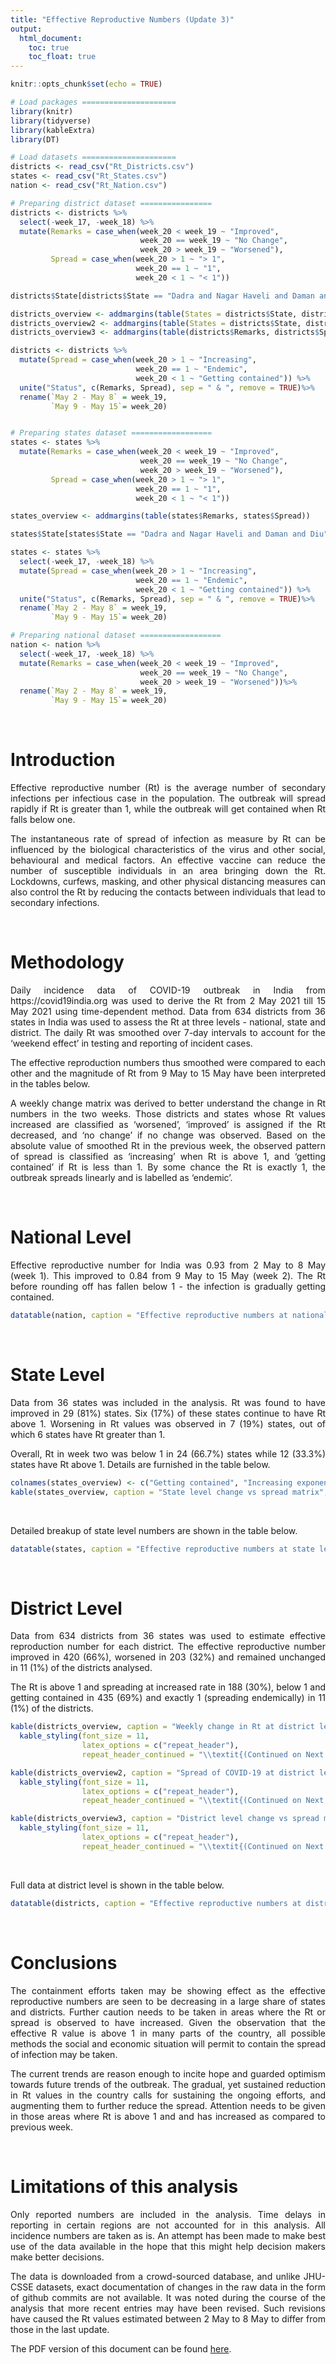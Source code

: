 ```yaml
---
title: "Effective Reproductive Numbers (Update 3)"
output:
  html_document:
    toc: true
    toc_float: true
---
```


<style>
body {
text-align: justify}
</style>

```r
knitr::opts_chunk$set(echo = TRUE)
```

```r
# Load packages =====================
library(knitr)
library(tidyverse)
library(kableExtra)
library(DT)

# Load datasets =====================
districts <- read_csv("Rt_Districts.csv")
states <- read_csv("Rt_States.csv")
nation <- read_csv("Rt_Nation.csv")

# Preparing district dataset ================
districts <- districts %>% 
  select(-week_17, -week_18) %>% 
  mutate(Remarks = case_when(week_20 < week_19 ~ "Improved",
                             week_20 == week_19 ~ "No Change",
                             week_20 > week_19 ~ "Worsened"),
         Spread = case_when(week_20 > 1 ~ "> 1",
                            week_20 == 1 ~ "1",
                            week_20 < 1 ~ "< 1"))

districts$State[districts$State == "Dadra and Nagar Haveli and Daman and Diu"] <- "D&NH & D&D"

districts_overview <- addmargins(table(States = districts$State, districts$Remarks))
districts_overview2 <- addmargins(table(States = districts$State, districts$Spread))
districts_overview3 <- addmargins(table(districts$Remarks, districts$Spread))

districts <- districts %>% 
  mutate(Spread = case_when(week_20 > 1 ~ "Increasing",
                            week_20 == 1 ~ "Endemic",
                            week_20 < 1 ~ "Getting contained")) %>% 
  unite("Status", c(Remarks, Spread), sep = " & ", remove = TRUE)%>% 
  rename(`May 2 - May 8` = week_19,
         `May 9 - May 15`= week_20)


# Preparing states dataset ==================
states <- states %>% 
  mutate(Remarks = case_when(week_20 < week_19 ~ "Improved",
                             week_20 == week_19 ~ "No Change",
                             week_20 > week_19 ~ "Worsened"),
         Spread = case_when(week_20 > 1 ~ "> 1",
                            week_20 == 1 ~ "1",
                            week_20 < 1 ~ "< 1"))

states_overview <- addmargins(table(states$Remarks, states$Spread))

states$State[states$State == "Dadra and Nagar Haveli and Daman and Diu"] <- "D&NH & D&D"

states <- states %>%
  select(-week_17, -week_18) %>% 
  mutate(Spread = case_when(week_20 > 1 ~ "Increasing",
                            week_20 == 1 ~ "Endemic",
                            week_20 < 1 ~ "Getting contained")) %>% 
  unite("Status", c(Remarks, Spread), sep = " & ", remove = TRUE)%>% 
  rename(`May 2 - May 8` = week_19,
         `May 9 - May 15`= week_20)

# Preparing national dataset ==================
nation <- nation %>% 
  select(-week_17, -week_18) %>% 
  mutate(Remarks = case_when(week_20 < week_19 ~ "Improved",
                             week_20 == week_19 ~ "No Change",
                             week_20 > week_19 ~ "Worsened"))%>% 
  rename(`May 2 - May 8` = week_19,
         `May 9 - May 15`= week_20)
```

\

# Introduction
Effective reproductive number (Rt) is the average number of secondary infections per infectious case in the population. The outbreak will spread rapidly if Rt is greater than 1, while the outbreak will get contained when Rt falls below one.

The instantaneous rate of spread of infection as measure by Rt can be influenced by the biological characteristics of the virus and other social, behavioural and medical factors. An effective vaccine can reduce the number of susceptible individuals in an area bringing down the Rt. Lockdowns, curfews, masking, and other physical distancing measures can also control the Rt by reducing the contacts between individuals that lead to secondary infections.

\

# Methodology
Daily incidence data of COVID-19 outbreak in India from https://covid19india.org was used to derive the Rt from 2 May 2021 till 15 May 2021 using time-dependent method. Data from 634 districts from 36 states in India was used to assess the Rt at three levels - national, state and district. The daily Rt was smoothed over 7-day intervals to account for the 'weekend effect' in testing and reporting of incident cases. 

The effective reproduction numbers thus smoothed were compared to each other and the magnitude of Rt from 9 May to 15 May have been interpreted in the tables below. 

A weekly change matrix was derived to better understand the change in Rt numbers in the two weeks. Those districts and states whose Rt values increased are classified as 'worsened', 'improved' is assigned if the Rt decreased, and 'no change' if no change was observed. Based on the absolute value of smoothed Rt in the previous week, the observed pattern of spread is classified as 'increasing' when Rt is above 1, and 'getting contained' if Rt is less than 1. By some chance the Rt is exactly 1, the outbreak spreads linearly and is labelled as 'endemic'.

\

# National Level
Effective reproductive number for India was 0.93 from 2 May to 8 May (week 1). This improved to 0.84 from 9 May to 15 May (week 2). The Rt before rounding off has fallen below 1 - the infection is gradually getting contained.

```r
datatable(nation, caption = "Effective reproductive numbers at national level")
```


\

# State Level
Data from 36 states was included in the analysis. Rt was found to have improved in 29 (81%) states. Six (17%) of these states continue to have Rt above 1. Worsening in Rt values was observed in 7 (19%) states, out of which 6 states have Rt greater than 1.

Overall, Rt in week two was below 1 in 24 (66.7%) states while 12 (33.3%) states have Rt above 1. Details are furnished in the table below.



```r
colnames(states_overview) <- c("Getting contained", "Increasing exponentially", "Total")
kable(states_overview, caption = "State level change vs spread matrix", booktabs = TRUE, longtable = TRUE)
```

\

Detailed breakup of state level numbers are shown in the table below.

```r
datatable(states, caption = "Effective reproductive numbers at state level")
```

\


# District Level
Data from 634 districts from 36 states was used to estimate effective reproduction number for each district. The effective reproductive number improved in 420 (66%), worsened in 203 (32%) and remained unchanged in 11 (1%)  of the districts analysed.

The Rt is above 1 and spreading at increased rate in 188 (30%), below 1 and getting contained in 435 (69%) and exactly 1 (spreading endemically) in 11 (1%) of the districts.

```r
kable(districts_overview, caption = "Weekly change in Rt at district level in each state", align = "lcccc", booktabs = TRUE, longtable = TRUE) %>% 
  kable_styling(font_size = 11,
                latex_options = c("repeat_header"),
                repeat_header_continued = "\\textit{(Continued on Next Page...)}")

kable(districts_overview2, caption = "Spread of COVID-19 at district level in each state", align = "lcccc", booktabs = TRUE, longtable = TRUE) %>% 
  kable_styling(font_size = 11,
                latex_options = c("repeat_header"),
                repeat_header_continued = "\\textit{(Continued on Next Page...)}")

kable(districts_overview3, caption = "District level change vs spread matrix", booktabs = TRUE, longtable = TRUE) %>%
  kable_styling(font_size = 11,
                latex_options = c("repeat_header"),
                repeat_header_continued = "\\textit{(Continued on Next Page...)}")
```


\

Full data at district level is shown in the table below. 

```r
datatable(districts, caption = "Effective reproductive numbers at district level")
```

\

# Conclusions
The containment efforts taken may be showing effect as the effective reproductive numbers are seen to be decreasing in a large share of states and districts. Further caution needs to be taken in areas where the Rt or spread is observed to have increased. Given the observation that the effective R value is above 1 in many parts of the country, all possible methods the social and economic situation will permit to contain the spread of infection may be taken.

The current trends are reason enough to incite hope and guarded optimism towards future trends of the outbreak. The gradual, yet sustained reduction in Rt values in the country calls for sustaining the ongoing efforts, and augmenting them to further reduce the spread. Attention needs to be given in those areas where Rt is above 1 and and has increased as compared to previous week.

\

# Limitations of this analysis
Only reported numbers are included in the analysis. Time delays in reporting in certain regions are not accounted for in this analysis. All incidence numbers are taken as is. An attempt has been made to make best use of the data available in the hope that this might help decision makers make better decisions. 

The data is downloaded from a crowd-sourced database, and unlike JHU-CSSE datasets, exact documentation of changes in the raw data in the form of github commits are not available. It was noted during the course of the analysis that more recent entries may have been revised. Such revisions have caused the Rt values estimated between 2 May to 8 May to differ from those in the last update.

The PDF version of this document can be found [here](http://bit.ly/Rtv31705_r1).